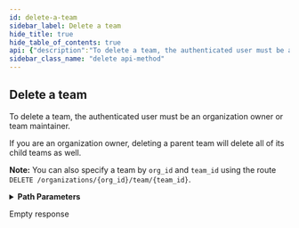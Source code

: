 ```yaml
---
id: delete-a-team
sidebar_label: Delete a team
hide_title: true
hide_table_of_contents: true
api: {"description":"To delete a team, the authenticated user must be an organization owner or team maintainer.\n\nIf you are an organization owner, deleting a parent team will delete all of its child teams as well.\n\n**Note:** You can also specify a team by `org_id` and `team_id` using the route `DELETE /organizations/{org_id}/team/{team_id}`.","externalDocs":{"description":"API method documentation","url":"https://docs.github.com/rest/reference/teams/#delete-a-team"},"operationId":"teams/delete-in-org","parameters":[{"in":"path","name":"org","required":true,"schema":{"type":"string"}},{"description":"team_slug parameter","in":"path","name":"team_slug","required":true,"schema":{"type":"string"}}],"responses":{"204":{"description":"Empty response"}},"tags":["teams"],"x-github":{"category":"teams","enabledForGitHubApps":true,"githubCloudOnly":false,"previews":[],"subcategory":null},"method":"delete","path":"/orgs/{org}/teams/{team_slug}","servers":[{"url":"https://api.github.com"}],"info":{"contact":{"name":"Support","url":"https://support.github.com/contact"},"description":"GitHub's v3 REST API.","license":{"name":"MIT","url":"https://spdx.org/licenses/MIT"},"termsOfService":"https://docs.github.com/articles/github-terms-of-service","title":"GitHub v3 REST API","version":"1.1.4","x-apisguru-categories":["collaboration","developer_tools"],"x-logo":{"url":"https://twitter.com/github/profile_image?size=original"},"x-origin":[{"format":"openapi","url":"https://raw.githubusercontent.com/github/rest-api-description/main/descriptions/api.github.com/api.github.com.json","version":"3.0"}],"x-providerName":"github.com"},"postman":{"name":"Delete a team","description":{"content":"To delete a team, the authenticated user must be an organization owner or team maintainer.\n\nIf you are an organization owner, deleting a parent team will delete all of its child teams as well.\n\n**Note:** You can also specify a team by `org_id` and `team_id` using the route `DELETE /organizations/{org_id}/team/{team_id}`.","type":"text/plain"},"url":{"path":["orgs",":org","teams",":team_slug"],"host":["{{baseUrl}}"],"query":[],"variable":[{"disabled":false,"description":{"content":"(Required) ","type":"text/plain"},"type":"any","value":"","key":"org"},{"disabled":false,"description":{"content":"(Required) team_slug parameter","type":"text/plain"},"type":"any","value":"","key":"team_slug"}]},"method":"DELETE"}}
sidebar_class_name: "delete api-method"
---
```



## Delete a team



To delete a team, the authenticated user must be an organization owner or team maintainer.

If you are an organization owner, deleting a parent team will delete all of its child teams as well.

**Note:** You can also specify a team by `org_id` and `team_id` using the route `DELETE /organizations/{org_id}/team/{team_id}`.

<details style={{"marginBottom":"1rem"}}><summary style={{}}><strong>Path Parameters</strong></summary><div><ul><ParamsItem className={"paramsItem"} param={{"in":"path","name":"org","required":true,"schema":{"type":"string"}}}></ParamsItem><ParamsItem className={"paramsItem"} param={{"description":"team_slug parameter","in":"path","name":"team_slug","required":true,"schema":{"type":"string"}}}></ParamsItem></ul></div></details><div><ApiTabs><TabItem label={"204"} value={"204"}><div>

Empty response

</div><div></div></TabItem></ApiTabs></div>
      